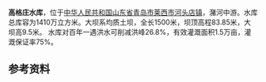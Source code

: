 {{Infobox Reservoir 
|name = 高格庄水库
|nickname =
|image = 
|image_caption = 
|map = 
|map_caption = 
|pushpin_map = China Qingdao
|pushpin_map_caption = 高格庄水库在青岛市的位置
|code =
|class = 中型水库
|location_of_reservoir =[[中华人民共和国|中华人民共和国]][[山东省|山东省]][[青岛市|青岛市]][[莱西市|莱西市]][[河头店镇|河头店镇]]
|location_of_dam = 
|inflow =
|outflow = 
|catchment_area = 
|reservoir_area =
|mean_depth = 
|maximum_depth = 
|flood_level = 
|normal_water_level =
|dead_water_level = 
|water_quality = 
|island = 
|maximum_storage_capacity = 
|normal_storage_capacity =
|dead_storage_capacity = 
|type_of_dam =
|elevation_of_dam = 
|height_of_dam =
|length_of_dam =
|width_of_dam =
|installed_capacity =
|irrigated_area =
|start = 
|complete = 1958年秋季
|cost = 
|emigrate =
|latd = 37
|latm = 0
|lats = 0
|latNS =N 
|longd = 120
|longm = 33
|longs = 10
|longEW = E
|website = 
|footnotes =
}}
'''高格庄水库'''，位于[[中华人民共和国|中华人民共和国]][[山东省|山东省]][[青岛市|青岛市]][[莱西市|莱西市]][[河头店镇|河头店镇]]，潴河中游。水库总库容为1410万立方米。大坝系均质土坝，全长1500米，坝顶高程83.85米，大坝高9.5米。 水库对百年一遇洪水可削减洪峰26.8%，有效灌溉面积1.5万亩，灌溉保证率75%。

==参考资料==
{{reflist}}
{{青岛小作品}}
{{青岛水库}}